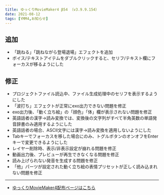 ```yaml
---
title: ゆっくりMovieMaker4 β54 （v3.9.9.154）
date: 2021-08-12
tags: [YMM4,お知らせ]
---
```

## 追加
- 「跳ねる」「跳ねながら登場退場」エフェクトを追加
- ボイス/テキストアイテムをダブルクリックすると、セリフ/テキスト欄にフォーカスが移るようにした
## 修正
- プロジェクトファイル読込中、ファイル生成処理中のセリフを表示するようにした
- 「波打ち」エフェクトが正常にexo出力できない問題を修正
- exo出力後、「動く立ち絵」の「顔色」「体」欄が表示されない問題を修正
- 英語話者の漢字→読み変換では、変換後の文字列がすべて半角英数の単語発音辞書のみ適用するようにした
- 英語話者の場合、ASCII文字には漢字→読み変換を適用しないようにした
- Tabキーでフォーカスを移した場合にのみ、トグルボタンのオンオフをEnterキーで変更できるようにした
- レイヤー削除時、表示/非表示設定が崩れる問題を修正
- 動画出力後、プレビューが再生できなくなる問題を修正
- 読み上げられない発音を生成する問題を修正
- 「他」パーツが設定された動く立ち絵の表情プリセットが正しく読み込まれない問題を修正
---

- [ゆっくりMovieMaker4配布ページはこちら](/ymm4/)
